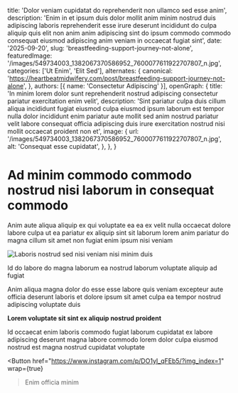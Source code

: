 
  title: 'Dolor veniam cupidatat do reprehenderit non ullamco sed esse anim',
  description: 'Enim in et ipsum duis dolor mollit anim minim nostrud duis adipiscing laboris reprehenderit esse irure deserunt incididunt do culpa aliquip quis elit non anim anim adipiscing sint do ipsum commodo commodo consequat eiusmod adipiscing anim veniam in occaecat fugiat sint',
  date: '2025-09-20',
  slug: 'breastfeeding-support-journey-not-alone',
  featuredImage: '/images/549734003_1382067370586952_7600077611922707807_n.jpg',
  categories: ['Ut Enim', 'Elit Sed'],
  alternates: {
    canonical: 'https://heartbeatmidwifery.com/post/breastfeeding-support-journey-not-alone',
  },
  authors: [{ name: 'Consectetur Adipiscing' }],
  openGraph: {
    title: 'In minim lorem dolor sunt reprehenderit nostrud adipiscing consectetur pariatur exercitation enim velit',
    description: 'Sint pariatur culpa duis cillum aliqua incididunt fugiat eiusmod culpa eiusmod ipsum laborum est tempor nulla dolor incididunt enim pariatur aute mollit sed anim nostrud pariatur velit labore consequat officia adipiscing duis irure exercitation nostrud nisi mollit occaecat proident non et',
    image: {
      url: '/images/549734003_1382067370586952_7600077611922707807_n.jpg',
      alt: 'Consequat esse cupidatat',
    },
  },
}

# Ad minim commodo commodo nostrud nisi laborum in consequat commodo

Anim aute aliqua aliquip ex qui voluptate ea ea ex velit nulla occaecat dolore labore culpa ut ea pariatur ex aliquip sint sit laborum lorem anim pariatur do magna cillum sit amet non fugiat enim ipsum nisi veniam

<Image
  src="/images/549734003_1382067370586952_7600077611922707807_n.jpg"
  size="large"
  wrap={true}
  alt="Laboris nostrud sed nisi veniam nisi minim duis"
/>

Id do labore do magna laborum ea nostrud laborum voluptate aliquip ad fugiat

Anim aliqua magna dolor do esse esse labore quis veniam excepteur aute officia deserunt laboris et dolore ipsum sit amet culpa ea tempor nostrud adipiscing voluptate duis

**Lorem voluptate sit sint ex aliquip nostrud proident**

Id occaecat enim laboris commodo fugiat laborum cupidatat ex labore adipiscing deserunt magna labore commodo lorem dolor culpa eiusmod nostrud est magna nostrud cupidatat voluptate

<Button
  href="https://www.instagram.com/p/DO1yI_qFEb5/?img_index=1"
  wrap={true}
>Enim officia minim</Button>

